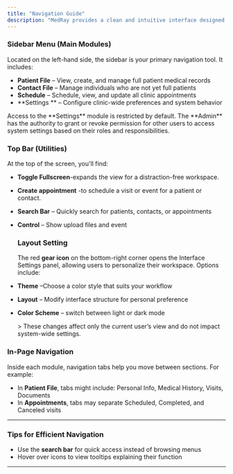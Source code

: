 ```yaml
---
title: "Navigation Guide"
description: "MedRay provides a clean and intuitive interface designed to help users quickly access the tools and information they need. Below is a guide to help you navigate the system effectively."
---
```


### Sidebar Menu (Main Modules)

Located on the left-hand side, the sidebar is your primary navigation tool. It includes:

- **Patient File** – View, create, and manage full patient medical records
- **Contact File** – Manage individuals who are not yet full patients
- **Schedule** – Schedule, view, and update all clinic appointments
- \*\*Settings \*\* – Configure clinic-wide preferences and system behavior

<Tip>
  Access to the **Settings** module is restricted by default. The **Admin** has the authority to grant or revoke permission for other users to access system settings based on their roles and responsibilities.
</Tip>

### Top Bar (Utilities)

At the top of the screen, you'll find:

- **Toggle Fullscreen**-expands the view for a distraction-free workspace.
- **Create appointment** -to schedule a visit or event for a patient or contact.
- **Search Bar** – Quickly search for patients, contacts, or appointments
- **Control** – Show upload files and event

  ### Layout Setting

  The red **gear icon** on the bottom-right corner opens the Interface Settings panel, allowing users to personalize their workspace. Options include:
- **Theme** –Choose a color style that suits your workflow
- **Layout** – Modify interface structure for personal preference
- **Color Scheme** – switch between light or dark mode

  <Tip>
    > These changes affect only the current user’s view and do not impact system-wide settings.
  </Tip>

### In-Page Navigation

Inside each module, navigation tabs help you move between sections. For example:

- In **Patient File**, tabs might include: Personal Info, Medical History, Visits, Documents
- In **Appointments**, tabs may separate Scheduled, Completed, and Canceled visits

---

###  Tips for Efficient Navigation

- Use the **search bar** for quick access instead of browsing menus
- Hover over icons to view tooltips explaining their function

---